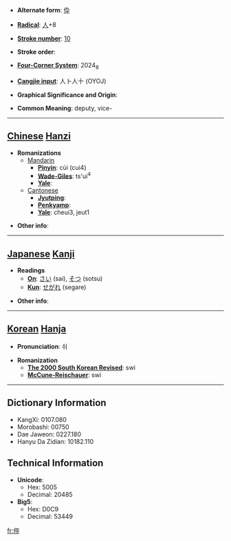 * '''Alternate form''': [[伜]]

* '''[[Wiktionary:Chinese radical index| Radical]]''': [[Wiktionary:Chinese radical index 人|人]]+8

* '''[[Wiktionary:Chinese total strokes index|Stroke number]]''': [[Wiktionary:Chinese total strokes index 10|10]]

* '''Stroke order''': 

* '''[[Wiktionary:Chinese four corner index|Four-Corner System]]''': 2024<sub>8</sub>

* '''[[Wiktionary:Chinese Cangjie index|Cangjie input]]''': 人卜人十 (OYOJ)

* '''Graphical Significance and Origin''': 

* '''Common Meaning''': deputy, vice-

----

== [[Chinese]] [[Hanzi]] ==

* '''Romanizations'''
** [[Mandarin]]
*** '''[[Pinyin]]''': cùi (cui4)
*** '''[[Wade-Giles]]''': ts'ui<sup>4</sup>
*** '''[[Yale]]''': 
**[[Cantonese]]
***'''[[Jyutping]]''':
***'''[[Penkyamp]]''': 
***'''[[Yale]]''': cheui3, jeut1

* '''Other info''': 

----

== [[Japanese]] [[Kanji]] ==

* '''Readings'''
** '''[[On]]''': [[さい]] (sai), [[そつ]] (sotsu)
** '''[[Kun]]''': [[せがれ]] (segare)

* '''Other info''':  

----

== [[Korean]] [[Hanja]] ==

* '''Pronunciation''': 쉬

* '''Romanization'''
** '''[[The 2000 South Korean Revised Romanization|The 2000 South Korean Revised]]''': swi
** '''[[McCune-Reischauer]]''': swi

----

== Dictionary Information ==

* KangXi: 0107.080
* Morobashi: 00750
* Dae Jaweon: 0227.180
* Hanyu Da Zidian: 10182.110

== Technical Information ==

* '''Unicode''':
** Hex: 5005
** Decimal: 20485
* '''Big5''':
** Hex: D0C9
** Decimal: 53449

[[fr:倅]]